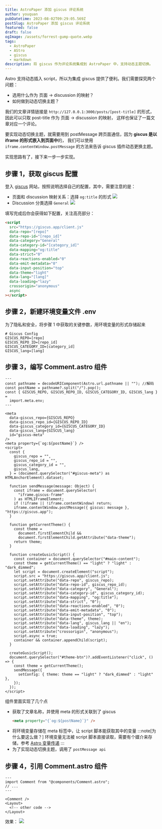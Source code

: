 ```yaml
---
title: AstroPaper 添加 giscus 评论系统
author: youquan
pubDatetime: 2023-08-02T09:29:05.569Z
postSlug: AstroPaper 添加 giscus 评论系统
featured: false
draft: false
ogImage: /assets/forrest-gump-quote.webp
tags:
  - AstroPaper
  - AStro
  - giscus
  - markdown
description: 将 giscus 作为评论系统集成到 AstroPaper 中，支持动态主题切换。
---
```


Astro 支持动态插入 script，所以为集成 giscus 提供了便利。我们需要探究两个问题：

- 选用什么作为 页面 -> discussion 的映射？
- 如何做到动态切换主题？

我们的文章详情链接是 `http://127.0.0.1:3000/posts/[post-title]` 的形式，因此可以只取 post-title 作为 页面 -> discussion 的映射，
这样也保证了一篇文章对应一个评论。

要实现动态切换主题，就需要用到 postMessage 跨页面通信，因为 **giscus 是以 iframe 的形式嵌入到页面中**的，
我们可以使用 `iframe.contentWindow.postMessage` 的方法来告诉 giscus 插件动态更换主题。

实现思路有了，接下来一步一步实现。

## 步骤 1，获取 giscus 配置

登入 [giscus](https://giscus.app/zh-CN) 网站，按照说明选择自己的配置，其中，需要注意的是：

- 页面和 discussion 映射关系：选择 `og:title` 的形式
  ![](/assets/blog/Snipaste_2023-08-02_11-02-12.png)
- Discussion 分类选择 `General`
  ![](/assets/blog/Snipaste_2023-08-02_11-13-29.png)

填写完成后你会获得如下配置，关注高亮部分：

```html "[repo]" "[repo_id]" "[category_id]" "[lang]"
<script
  src="https://giscus.app/client.js"
  data-repo="[repo]"
  data-repo-id="[repo_id]"
  data-category="General"
  data-category-id="[category_id]"
  data-mapping="og:title"
  data-strict="0"
  data-reactions-enabled="0"
  data-emit-metadata="0"
  data-input-position="top"
  data-theme="light"
  data-lang="[lang]"
  data-loading="lazy"
  crossorigin="anonymous"
  async
></script>
```

## 步骤 2，新建环境变量文件 .env

为了隐私和安全，将步骤 1 中获取的关键参数，用环境变量的形式存储起来

```text title=".env" "[repo]" "[repo_id]" "[category_id]" "[lang]"
# Giscus Config
GISCUS_REPO=[repo]
GISCUS_REPO_ID=[repo_id]
GISCUS_CATEGORY_ID=[category_id]
GISCUS_lang=[lang]
```

## 步骤 3，编写 Comment.astro 组件

```astro title="src/components/Comment.astro"
---
const pathname = decodeURIComponent(Astro.url.pathname || ""); //解码
const postName = pathname?.split("/").pop();
const { GISCUS_REPO, GISCUS_REPO_ID, GISCUS_CATEGORY_ID, GISCUS_lang } =
  import.meta.env;
---

<meta
  data-giscus_repo={GISCUS_REPO}
  data-giscus_repo_id={GISCUS_REPO_ID}
  data-giscus_category_id={GISCUS_CATEGORY_ID}
  data-giscus_lang={GISCUS_lang}
  id="giscus-meta"
/>
<meta property={`og:${postName}`} />
<script>
  const {
    giscus_repo = "",
    giscus_repo_id = "",
    giscus_category_id = "",
    giscus_lang,
  } = (document.querySelector("#giscus-meta") as HTMLAnchorElement).dataset;

  function sendMessage(message: Object) {
    const iframe = document.querySelector(
      "iframe.giscus-frame"
    ) as HTMLIFrameElement;
    if (!iframe || !iframe.contentWindow) return;
    iframe.contentWindow.postMessage({ giscus: message }, "https://giscus.app");
  }

  function getCurrentTheme() {
    const theme =
      document.firstElementChild &&
      document.firstElementChild.getAttribute("data-theme");
    return theme;
  }

  function createGusicScript() {
    const container = document.querySelector("#main-content");
    const theme = getCurrentTheme() == "light" ? "light" : "dark_dimmed";
    let script = document.createElement("script");
    script.src = "https://giscus.app/client.js";
    script.setAttribute("data-repo", giscus_repo);
    script.setAttribute("data-repo-id", giscus_repo_id);
    script.setAttribute("data-category", "General");
    script.setAttribute("data-category-id", giscus_category_id);
    script.setAttribute("data-mapping", "og:title");
    script.setAttribute("data-strict", "0");
    script.setAttribute("data-reactions-enabled", "0");
    script.setAttribute("data-emit-metadata", "0");
    script.setAttribute("data-input-position", "top");
    script.setAttribute("data-theme", theme);
    script.setAttribute("data-lang", giscus_lang || "en");
    script.setAttribute("data-loading", "lazy");
    script.setAttribute("crossorigin", "anonymous");
    script.async = true;
    container && container.appendChild(script);
  }

  createGusicScript();
  document.querySelector("#theme-btn")?.addEventListener("click", () => {
    const theme = getCurrentTheme();
    sendMessage({
      setConfig: { theme: theme == "light" ? "dark_dimmed" : "light" },
    });
  });
</script>
```

组件里面实现了几个点

- 获取了文章名称，并使用 meta 的形式关联到了 giscus
  ```html
  <meta property="{`og:${postName}`}" />
  ```
- 将环境变量存储在 meta 标签中，让 script 脚本能获取其中的变量
  :::note[为什么要这么做？]
  环境变量无法被 script 脚本直接读取，需要有个媒介来存储，参考 [Astro 变量传递](https://docs.astro.build/en/guides/client-side-scripts/#pass-frontmatter-variables-to-scripts)
  :::
- 为了实现动态切换主题，调用了 `postMessage api`

## 步骤 4，引用 Comment.astro 组件

```astro title="src/layouts/PostDetails.astro" ins={2,6}
---
import Comment from "@components/Comment.astro";
// ...
---

<Comment />
<Layout>
  <!-- other code -->
</Layout>
```

效果：
![](/assets/blog/Snipaste_2023-08-02_11-46-03.png)
